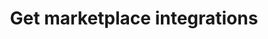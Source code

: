 ---
title: 'Get marketplace integrations'
openapi: 'GET /api/v1/{persona}/integrations/marketplace/{integrationName}'
---